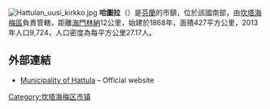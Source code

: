 {{coord|61|03|20|N|24|22|15|E|region:FI_type:city(9326)_scale:100000|display=title}}
[[File:Hattulan_uusi_kirkko.jpg|thumb]]
'''哈圖拉'''（{{lang-fi|Hattula}}）是[[芬蘭|芬蘭]]的市鎮，位於該國南部，由[[坎塔海梅區|坎塔海梅區]]負責管轄，距離[[海門林納|海門林納]]12公里，始建於1868年，面積427平方公里，2013年人口9,724，人口密度為每平方公里27.17人。

==外部連結==
{{commonscat|Hattula}}
*[http://www.hattula.fi/ Municipality of Hattula]{{Wayback|url=http://www.hattula.fi/ |date=20201129012717 }} – Official website

{{Finland-geo-stub}}
{{坎塔海梅区}}

[[Category:坎塔海梅区市镇|Category:坎塔海梅区市镇]]